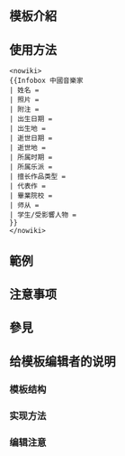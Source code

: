 <IncludeOnly><!-- 在這裡加入模板的保護標識 --></IncludeOnly>
<!-- 在本行下編輯模板說明 -->
== 模板介紹 ==

== 使用方法 ==
<pre>
<nowiki>
{{Infobox 中國音樂家
| 姓名 =
| 照片 =
| 附注 =
| 出生日期 =
| 出生地 =
| 逝世日期 =
| 逝世地 =
| 所属时期 =
| 所属乐派 =
| 擅长作品类型 =
| 代表作 =
| 畢業院校 =
| 师从 =
| 学生/受影響人物 =
}}
</nowiki>
</pre>

== 範例 ==

== 注意事项 ==

== 參見 ==

== 给模板编辑者的说明 ==
=== 模板结构 ===
=== 实现方法 ===
=== 编辑注意 ===

<IncludeOnly>
<!-- 本行下加入模板的分類 -->

<!-- 本行下加入模板的跨語言鏈接 -->

</IncludeOnly>